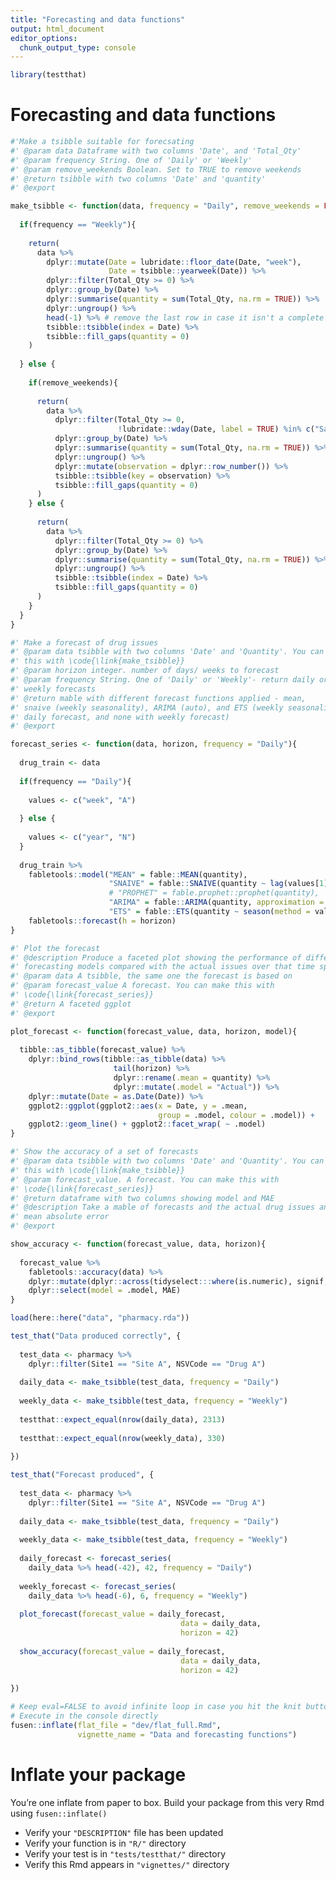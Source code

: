 ```yaml
---
title: "Forecasting and data functions"
output: html_document
editor_options: 
  chunk_output_type: console
---
```


<!-- Run this 'development' chunk -->
<!-- Store every call to library() that you need to explore your functions -->

```r
library(testthat)
```

# Forecasting and data functions

<!--
Create a chunk for the core of the function

- The chunk needs to be named `function` at least
- It contains the code of a documented function
- The chunk can also be named `function-my_median` to make it easily
findable in your Rmd
- Let the `@examples` part empty, and use the next `examples` chunk instead

After inflating the template

-  This function code will be added in a new file in the "R/" directory
-->

```r

#'Make a tsibble suitable for forecsating
#' @param data Dataframe with two columns 'Date', and 'Total_Qty'
#' @param frequency String. One of 'Daily' or 'Weekly'
#' @param remove_weekends Boolean. Set to TRUE to remove weekends
#' @return tsibble with two columns 'Date' and 'quantity'
#' @export

make_tsibble <- function(data, frequency = "Daily", remove_weekends = FALSE){
  
  if(frequency == "Weekly"){
    
    return(
      data %>% 
        dplyr::mutate(Date = lubridate::floor_date(Date, "week"),
                      Date = tsibble::yearweek(Date)) %>% 
        dplyr::filter(Total_Qty >= 0) %>% 
        dplyr::group_by(Date) %>%
        dplyr::summarise(quantity = sum(Total_Qty, na.rm = TRUE)) %>% 
        dplyr::ungroup() %>% 
        head(-1) %>% # remove the last row in case it isn't a complete week
        tsibble::tsibble(index = Date) %>% 
        tsibble::fill_gaps(quantity = 0)
    )
    
  } else {
    
    if(remove_weekends){
      
      return(
        data %>%
          dplyr::filter(Total_Qty >= 0,
                        !lubridate::wday(Date, label = TRUE) %in% c("Sat", "Sun")) %>% 
          dplyr::group_by(Date) %>%
          dplyr::summarise(quantity = sum(Total_Qty, na.rm = TRUE)) %>% 
          dplyr::ungroup() %>% 
          dplyr::mutate(observation = dplyr::row_number()) %>% 
          tsibble::tsibble(key = observation) %>% 
          tsibble::fill_gaps(quantity = 0)
      )
    } else {
      
      return(
        data %>%
          dplyr::filter(Total_Qty >= 0) %>% 
          dplyr::group_by(Date) %>%
          dplyr::summarise(quantity = sum(Total_Qty, na.rm = TRUE)) %>% 
          dplyr::ungroup() %>% 
          tsibble::tsibble(index = Date) %>% 
          tsibble::fill_gaps(quantity = 0)
      )
    }
  }
}

#' Make a forecast of drug issues
#' @param data tsibble with two columns 'Date' and 'Quantity'. You can make 
#' this with \code{\link{make_tsibble}}
#' @param horizon integer. number of days/ weeks to forecast
#' @param frequency String. One of 'Daily' or 'Weekly'- return daily or 
#' weekly forecasts
#' @return mable with different forecast functions applied - mean, 
#' snaive (weekly seasonality), ARIMA (auto), and ETS (weekly seasonality for 
#' daily forecast, and none with weekly forecast)
#' @export

forecast_series <- function(data, horizon, frequency = "Daily"){
  
  drug_train <- data
  
  if(frequency == "Daily"){
    
    values <- c("week", "A")
    
  } else {
    
    values <- c("year", "N")
  }
  
  drug_train %>% 
    fabletools::model("MEAN" = fable::MEAN(quantity),
                      "SNAIVE" = fable::SNAIVE(quantity ~ lag(values[1])), 
                      # "PROPHET" = fable.prophet::prophet(quantity),
                      "ARIMA" = fable::ARIMA(quantity, approximation = FALSE),
                      "ETS" = fable::ETS(quantity ~ season(method = values[2]))) %>%
    fabletools::forecast(h = horizon)
}

#' Plot the forecast
#' @description Produce a faceted plot showing the performance of different 
#' forecasting models compared with the actual issues over that time span
#' @param data A tsibble, the same one the forecast is based on
#' @param forecast_value A forecast. You can make this with 
#' \code{\link{forecast_series}}
#' @return A faceted ggplot
#' @export

plot_forecast <- function(forecast_value, data, horizon, model){
  
  tibble::as_tibble(forecast_value) %>% 
    dplyr::bind_rows(tibble::as_tibble(data) %>% 
                       tail(horizon) %>% 
                       dplyr::rename(.mean = quantity) %>% 
                       dplyr::mutate(.model = "Actual")) %>% 
    dplyr::mutate(Date = as.Date(Date)) %>% 
    ggplot2::ggplot(ggplot2::aes(x = Date, y = .mean, 
                                 group = .model, colour = .model)) + 
    ggplot2::geom_line() + ggplot2::facet_wrap( ~ .model)
}

#' Show the accuracy of a set of forecasts
#' @param data tsibble with two columns 'Date' and 'Quantity'. You can make 
#' this with \code{\link{make_tsibble}}
#' @param forecast_value. A forecast. You can make this with 
#' \code{\link{forecast_series}}
#' @return dataframe with two columns showing model and MAE
#' @description Take a mable of forecasts and the actual drug issues and compute
#' mean absolute error
#' @export

show_accuracy <- function(forecast_value, data, horizon){
  
  forecast_value %>% 
    fabletools::accuracy(data) %>% 
    dplyr::mutate(dplyr::across(tidyselect:::where(is.numeric), signif, 3)) %>%
    dplyr::select(model = .model, MAE)
}
```

<!--
Create a chunk with a test of use for your function

- The chunk needs to be named `tests` at least
- It contains working tests of your function
- The chunk is better be named `tests-my_median` to be handled
correctly when inflated as a vignette

After inflating the template

-  This test code will be added in the "tests/testthat/" directory
-->

```r

load(here::here("data", "pharmacy.rda"))

test_that("Data produced correctly", {
  
  test_data <- pharmacy %>% 
    dplyr::filter(Site1 == "Site A", NSVCode == "Drug A")
  
  daily_data <- make_tsibble(test_data, frequency = "Daily")
  
  weekly_data <- make_tsibble(test_data, frequency = "Weekly")
  
  testthat::expect_equal(nrow(daily_data), 2313)
  
  testthat::expect_equal(nrow(weekly_data), 330)
  
})

test_that("Forecast produced", {
  
  test_data <- pharmacy %>%
    dplyr::filter(Site1 == "Site A", NSVCode == "Drug A")
  
  daily_data <- make_tsibble(test_data, frequency = "Daily")
  
  weekly_data <- make_tsibble(test_data, frequency = "Weekly")
  
  daily_forecast <- forecast_series(
    daily_data %>% head(-42), 42, frequency = "Daily")
  
  weekly_forecast <- forecast_series(
    daily_data %>% head(-6), 6, frequency = "Weekly")
  
  plot_forecast(forecast_value = daily_forecast, 
                                      data = daily_data, 
                                      horizon = 42)
  
  show_accuracy(forecast_value = daily_forecast, 
                                      data = daily_data, 
                                      horizon = 42)
  
})

```


<!--
# There can be development actions

Create a chunk with 'development' actions

- The chunk needs to be named `development` or `dev`
- It contains functions that are used for package development only
- Note that you may want to store most of these functions in the 0-dev_history.Rmd file

These are only included in the present flat template file, their content will not be part of the package anywhere else.
-->

```r
# Keep eval=FALSE to avoid infinite loop in case you hit the knit button
# Execute in the console directly
fusen::inflate(flat_file = "dev/flat_full.Rmd", 
               vignette_name = "Data and forecasting functions")
```


# Inflate your package

You're one inflate from paper to box.
Build your package from this very Rmd using `fusen::inflate()`

- Verify your `"DESCRIPTION"` file has been updated
- Verify your function is in `"R/"` directory
- Verify your test is in `"tests/testthat/"` directory
- Verify this Rmd appears in `"vignettes/"` directory
